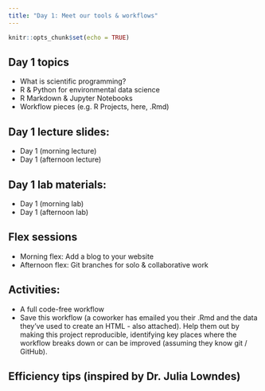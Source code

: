```yaml
---
title: "Day 1: Meet our tools & workflows"
---
```


```r
knitr::opts_chunk$set(echo = TRUE)
```

## Day 1 topics

- What is scientific programming?
- R & Python for environmental data science
- R Markdown & Jupyter Notebooks
- Workflow pieces (e.g. R Projects, here, .Rmd)

## Day 1 lecture slides:

- Day 1 (morning lecture)
- Day 1 (afternoon lecture)

## Day 1 lab materials:

- Day 1 (morning lab)
- Day 1 (afternoon lab)

## Flex sessions

- Morning flex: Add a blog to your website
- Afternoon flex: Git branches for solo & collaborative work

## Activities:

- A full code-free workflow
- Save this workflow (a coworker has emailed you their .Rmd and the data they've used to create an HTML - also attached). Help them out by making this project reproducible, identifying key places where the workflow breaks down or can be improved (assuming they know git / GitHub). 

## Efficiency tips (inspired by Dr. Julia Lowndes)




